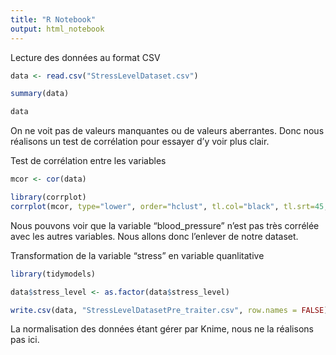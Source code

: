 ```yaml
---
title: "R Notebook"
output: html_notebook
---
```



Lecture des données au format CSV 
```r
data <- read.csv("StressLevelDataset.csv")

summary(data)

data
```
On ne voit pas de valeurs manquantes ou de valeurs aberrantes. Donc nous réalisons un test de corrélation pour essayer d'y voir plus clair. 


Test de corrélation entre les variables
```r
mcor <- cor(data)

library(corrplot)
corrplot(mcor, type="lower", order="hclust", tl.col="black", tl.srt=45, addCoef.col = T, method="number", number.cex=0.5)
```
Nous pouvons voir que la variable "blood_pressure" n'est pas très corrélée avec les autres variables. Nous allons donc l'enlever de notre dataset.


Transformation de la variable "stress" en variable quanlitative 
```r
library(tidymodels)

data$stress_level <- as.factor(data$stress_level)

write.csv(data, "StressLevelDatasetPre_traiter.csv", row.names = FALSE)

```


La normalisation des données étant gérer par Knime, nous ne la réalisons pas ici.







